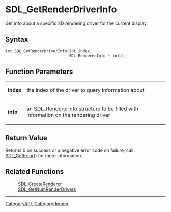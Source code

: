 = SDL_GetRenderDriverInfo =

Get info about a specific 2D rendering driver for the current display.

== Syntax ==

<syntaxhighlight lang='c'>
int SDL_GetRenderDriverInfo(int index,
                            SDL_RendererInfo * info);
</syntaxhighlight>

== Function Parameters ==

{|
|'''index'''
|the index of the driver to query information about
|-
|'''info'''
|an [[SDL_RendererInfo]] structure to be filled with information on the rendering driver
|}

== Return Value ==

Returns 0 on success or a negative error code on failure; call
[[SDL_GetError]]() for more information.



== Related Functions ==

:[[SDL_CreateRenderer]]
:[[SDL_GetNumRenderDrivers]]

----
[[CategoryAPI]], [[CategoryRender]]


